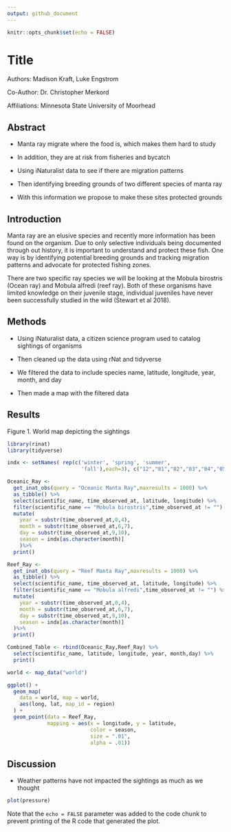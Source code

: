 ```yaml
---
output: github_document
---
```


```r
knitr::opts_chunk$set(echo = FALSE)
```

# Title

Authors: Madison Kraft, Luke Engstrom

Co-Author: Dr. Christopher Merkord

Affiliations: Minnesota State University of Moorhead

## Abstract

-   Manta ray migrate where the food is, which makes them hard to study

-   In addition, they are at risk from fisheries and bycatch

-   Using iNaturalist data to see if there are migration patterns

-   Then identifying breeding grounds of two different species of manta ray

-   With this information we propose to make these sites protected grounds

## Introduction

Manta ray are an elusive species and recently more information has been found on the organism. Due to only selective individuals being documented through out history, it is important to understand and protect these fish. One way is by identifying potential breeding grounds and tracking migration patterns and advocate for protected fishing zones.

There are two specific ray species we will be looking at the Mobula birostris (Ocean ray) and Mobula alfredi (reef ray). Both of these organisms have limited knowledge on their juvenile stage, individual juveniles have never been successfully studied in the wild (Stewart et al 2018).

## Methods

-   Using iNaturalist data, a citizen science program used to catalog sightings of organisms

-   Then cleaned up the data using rNat and tidyverse

-   We filtered the data to include species name, latitude, longitude, year, month, and day

-   Then made a map with the filtered data

## Results

Figure 1. World map depicting the sightings

```r
library(rinat)
library(tidyverse)

indx <- setNames( rep(c('winter', 'spring', 'summer',
                        'fall'),each=3), c("12","01","02","03","04","05","06","07","08","09","10","11"))

Oceanic_Ray <- 
  get_inat_obs(query = "Oceanic Manta Ray",maxresults = 1000) %>% 
  as_tibble() %>% 
  select(scientific_name, time_observed_at, latitude, longitude) %>% 
  filter(scientific_name == "Mobula birostris",time_observed_at != "") %>% 
  mutate(
    year = substr(time_observed_at,0,4),
    month = substr(time_observed_at,6,7),
    day = substr(time_observed_at,9,10),
    season = indx[as.character(month)]
    )%>% 
  print()

Reef_Ray <- 
  get_inat_obs(query = "Reef Manta Ray",maxresults = 1000) %>% 
  as_tibble() %>% 
  select(scientific_name, time_observed_at, latitude, longitude) %>% 
  filter(scientific_name == "Mobula alfredi",time_observed_at != "") %>% 
  mutate(
    year = substr(time_observed_at,0,4),
    month = substr(time_observed_at,6,7),
    day = substr(time_observed_at,9,10),
    season = indx[as.character(month)]
  )%>% 
  print()

Combined_Table <- rbind(Oceanic_Ray,Reef_Ray) %>% 
  select(scientific_name, latitude, longitude, year, month,day) %>% 
  print()

world <- map_data("world")

ggplot() +
  geom_map(
    data = world, map = world,
    aes(long, lat, map_id = region)
  ) +
  geom_point(data = Reef_Ray,
             mapping = aes(x = longitude, y = latitude,
                           color = season,
                           size = ".01",
                           alpha = .01))
```

## Discussion

-   Weather patterns have not impacted the sightings as much as we thought

```r
plot(pressure)
```

Note that the `echo = FALSE` parameter was added to the code chunk to prevent printing of the R code that generated the plot.
